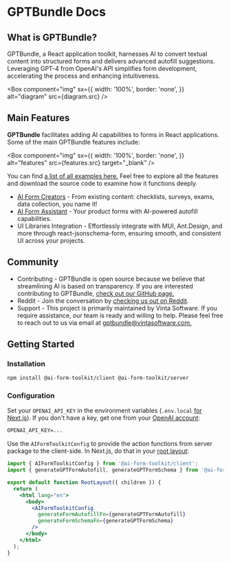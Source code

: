 
# GPTBundle Docs

## What is GPTBundle?
GPTBundle, a React application toolkit, harnesses AI to convert textual content into structured forms and delivers advanced autofill suggestions. 
Leveraging GPT-4 from OpenAI's API simplifies form development, accelerating the process and enhancing intuitiveness.

<Box
  component="img"
  sx={{
    width: '100%',
    border: 'none',
  }}
  alt="diagram"
  src={diagram.src}
/>

## Main Features
**GPTBundle** facilitates adding AI capabilities to forms in React applications. Some of the main GPTBundle features include:

<Box
  component="img"
  sx={{
    width: '100%',
    border: 'none',
  }}
  alt="features"
  src={features.src}
  target="_blank"
/>

You can find [a list of all examples here.](/examples) Feel free to explore all the features and download the source code to examine how it functions deeply.

- [AI Form Creators](/#ai-form-creators) - From existing content: checklists, surveys, exams, data collection, you name it!
- [AI Form Assistant](/#ai-form-assistant) - Your product forms with AI-powered autofill capabilities.
- UI Libraries Integration - Effortlessly integrate with MUI, Ant.Design, and more through react-jsonschema-form, ensuring smooth, and consistent UI across your projects.

## Community
- Contributing - GPTBundle is open source because we believe that streamlining AI is based on transparency. If you are interested contributing to GPTBundle, [check out our GitHub page.](https://github.com/vintasoftware/GPTBundle)
- Reddit - Join the conversation by [checking us out on Reddit]().
- Support - This project is primarily maintained by Vinta Software. If you require assistance, our team is ready and willing to help. Please feel free to reach out to us via email at [gptbundle@vintasoftware.com.](mailto:gptbundle@vintasoftware.com)

## Getting Started
### Installation

```bash
npm install @ai-form-toolkit/client @ai-form-toolkit/server
```

### Configuration

Set your `OPENAI_API_KEY` in the environment variables (`.env.local` [for Next.js](https://nextjs.org/docs/pages/building-your-application/configuring/environment-variables)).
If you don't have a key, get one from your [OpenAI account](https://platform.openai.com/account/api-keys):

```txt
OPENAI_API_KEY=...
```

Use the `AIFormToolkitConfig` to provide the action functions from server package to the client-side.
In Next.js, do that in your [root layout](https:/nextjs.org/docs/app/api-reference/file-conventions/layout):

```jsx {8-11}
import { AIFormToolkitConfig } from '@ai-form-toolkit/client';
import { generateGPTFormAutofill, generateGPTFormSchema } from '@ai-form-toolkit/server';

export default function RootLayout({ children }) {
  return (
    <html lang="en">
      <body>
        <AIFormToolkitConfig
          generateFormAutofillFn={generateGPTFormAutofill}
          generateFormSchemaFn={generateGPTFormSchema}
        />
      </body>
    </html>
  );
}
```
